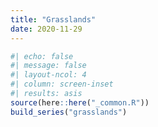 ```yaml
---
title: "Grasslands"
date: 2020-11-29
---
```

  
```r
#| echo: false
#| message: false
#| layout-ncol: 4
#| column: screen-inset
#| results: asis
source(here::here("_common.R"))
build_series("grasslands")
```
